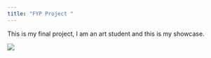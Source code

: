 ```yaml
---
title: "FYP Project "
---
```



This is my final project, I am an art student and this is my showcase. 

<img src = art.jpg>

